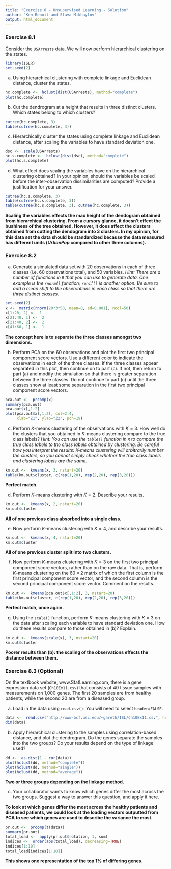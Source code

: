 ```yaml
---
title: "Exercise 8 - Unsupervised Learning - Solution"
author: "Ken Benoit and Slava Mikhaylov"
output: html_document
---
```


### Exercise 8.1

Consider the `USArrests` data. We will now perform hierarchical clustering on the states.

```r
library(ISLR)
set.seed(2)
```

(a) Using hierarchical clustering with complete linkage and Euclidean distance, cluster the states.

```r
hc.complete <-  hclust(dist(USArrests), method="complete")
plot(hc.complete)
```

(b) Cut the dendrogram at a height that results in three distinct clusters. Which states belong to which clusters?

```r
cutree(hc.complete, 3)
table(cutree(hc.complete, 3))
```

(c) Hierarchically cluster the states using complete linkage and Euclidean distance, after scaling the variables to have standard deviation one.

```r
dsc <-  scale(USArrests)
hc.s.complete <-  hclust(dist(dsc), method="complete")
plot(hc.s.complete)
```

(d) What effect does scaling the variables have on the hierarchical clustering obtained? In your opinion, should the variables be scaled before the inter-observation dissimilarities are computed? Provide a justification for your answer.

```r
cutree(hc.s.complete, 3)
table(cutree(hc.s.complete, 3))
table(cutree(hc.s.complete, 3), cutree(hc.complete, 3))
```

**Scaling the variables effects the max height of the dendogram obtained from hierarchical clustering. From a cursory glance, it doesn't effect the bushiness of the tree obtained. However, it does affect the clusters obtained from cutting the dendogram into 3 clusters. In my opinion, for this data set the data should be standardized because the data measured has different units ($UrbanPop$ compared to other three columns).**

### Exercise 8.2


(a) Generate a simulated data set with 20 observations in each of three classes (i.e. 60 observations total), and 50 variables.
*Hint: There are a number of functions in `R` that you can use to generate data. One example is the `rnorm()` function; `runif()` is another option. Be sure to add a mean shift to the observations in each class so that there are three distinct classes.*

```r
set.seed(2)
x <-  matrix(rnorm(20*3*50, mean=0, sd=0.001), ncol=50)
x[1:20, 2] <-  1
x[21:40, 1] <-  2
x[21:40, 2] <-  2
x[41:60, 1] <-  1
```
**The concept here is to separate the three classes amongst two dimensions.**

(b) Perform PCA on the 60 observations and plot the first two principal component score vectors. Use a different color to indicate the observations in each of the three classes. If the three classes appear separated in this plot, then continue on to part (c). If not, then return to part (a) and modify the simulation so that there is greater separation between the three classes. Do not continue to part (c) until the three classes show at least some separation in the first two principal component score vectors.

```r
pca.out <-  prcomp(x)
summary(pca.out)
pca.out$x[,1:2]
plot(pca.out$x[,1:2], col=2:4, 
     xlab="Z1", ylab="Z2", pch=19) 
```

(c) Perform $K$-means clustering of the observations with $K = 3$. How well do the clusters that you obtained in $K$-means clustering compare to the true class labels?
*Hint: You can use the `table()` function in `R` to compare the true class labels to the class labels obtained by clustering. Be careful how you interpret the results: $K$-means clustering will arbitrarily number the clusters, so you cannot simply check whether the true class labels and clustering labels are the same.*

```r
km.out <-  kmeans(x, 3, nstart=20)
table(km.out$cluster, c(rep(1,20), rep(2,20), rep(3,20)))
```

**Perfect match.**

(d) Perform $K$-means clustering with $K = 2$. Describe your results.

```r
km.out <-  kmeans(x, 2, nstart=20)
km.out$cluster
```

**All of one previous class absorbed into a single class.**

(e) Now perform $K$-means clustering with $K = 4$, and describe your
results.

```r
km.out <-  kmeans(x, 4, nstart=20)
km.out$cluster
```

**All of one previous cluster split into two clusters.**

(f) Now perform $K$-means clustering with $K = 3$ on the first two principal component score vectors, rather than on the raw data. That is, perform $K$-means clustering on the $60 \times 2$ matrix of which the first column is the first principal component score vector, and the second column is the second principal component score vector. Comment on the results.

```r
km.out <-  kmeans(pca.out$x[,1:2], 3, nstart=20)
table(km.out$cluster, c(rep(1,20), rep(2,20), rep(3,20)))
```

**Perfect match, once again.**

(g) Using the `scale()` function, perform $K$-means clustering with $K = 3$ on the data after scaling each variable to have standard deviation one. How do these results compare to those obtained in (b)? Explain.

```r
km.out <-  kmeans(scale(x), 3, nstart=20)
km.out$cluster
```

**Poorer results than (b): the scaling of the observations effects the distance between them.**

### Exercise 8.3 (Optional)

On the textbook website, www.StatLearning.com, there is a gene expression data set (`Ch10Ex11.csv`) that consists of 40 tissue samples with measurements on 1,000 genes. The first 20 samples are from healthy patients, while the second 20 are from a diseased group.

(a) Load in the data using `read.csv()`. You will need to select `header=FALSE`.

```r
data <-  read.csv("http://www-bcf.usc.edu/~gareth/ISL/Ch10Ex11.csv", header=FALSE)
dim(data)
```

(b) Apply hierarchical clustering to the samples using correlation-based distance, and plot the dendrogram. Do the genes separate the samples into the two groups? Do your results depend on the type of linkage used?

```r
dd <-  as.dist(1 - cor(data))
plot(hclust(dd, method="complete"))
plot(hclust(dd, method="single"))
plot(hclust(dd, method="average"))
```

**Two or three groups depending on the linkage method.**

(c) Your collaborator wants to know which genes differ the most across the two groups. Suggest a way to answer this question, and apply it here.

**To look at which genes differ the most across the healthy patients and diseased patients, we could look at the loading vectors outputted from PCA to see which genes are used to describe the variance the most.**

```r
pr.out <-  prcomp(t(data))
summary(pr.out)
total_load <-  apply(pr.out$rotation, 1, sum)
indices <-  order(abs(total_load), decreasing=TRUE)
indices[1:10]
total_load[indices[1:10]]
```

**This shows one representation of the top 1% of differing genes.** 


